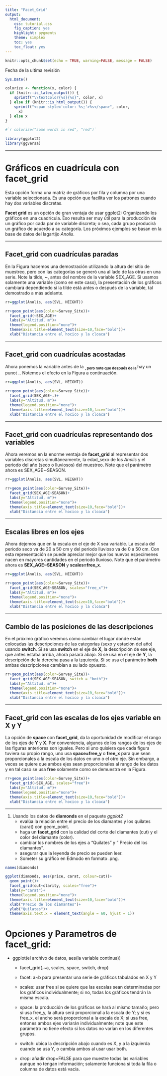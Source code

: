 ```yaml
---
title: "Facet_Grid"
output:
  html_document:
    css: tutorial.css
    fig_caption: yes
    highlight: pygments
    theme: simplex
    toc: yes
    toc_float: yes
---
```


```r
knitr::opts_chunk$set(echo = TRUE, warning=FALSE, message = FALSE)
```

Fecha de la ultima revisión
```r

Sys.Date()
```


```r
colorize <- function(x, color) {
  if (knitr::is_latex_output()) {
    sprintf("\\textcolor{%s}{%s}", color, x)
  } else if (knitr::is_html_output()) {
    sprintf("<span style='color: %s;'>%s</span>", color, 
      x)
  } else x
}

#`r colorize("some words in red", "red")`
```




```r
library(ggplot2)
library(ggversa)
```

***

# Gráficos en cuadrícula con **facet_grid**

Esta opción forma una matriz de gráficos por fila y columna por una variable seleccionada. Es una opción que facilita ver los patrones cuando hay dos variables discretas.   

**Facet grid** es un opción de gran ventaja de usar ggplot2: Organizando los gráficos en una cuadrícula.  Eso resulta ser muy útil para la producción de un gráfico por cada par de variable discreta; o sea, cada grupo producirá un gráfico de acuerdo a su categoría.  Los próximos ejemplos se basan en la base de datos del lagartijo *Anolis*.  


***

## **Facet_grid** con cuadrículas paradas
 
En la Figura hacemos una demostración utilizando la altura del sitio de muestreo, pero con las categorías se generó una al lado de las otras en una serie.  Note la tilde, **~**, antes del nombre de la variable SEX_AGE. Si usamos solamente una variable (como en este caso), la presentación de los gráficos cambiará dependiendo si la tilde está antes o después de la variable, tal demostrado a más adelante.

```r
rr=ggplot(Anolis, aes(SVL, HEIGHT))

rr+geom_point(aes(color=Survey_Site))+
  facet_grid(~SEX_AGE)+
  labs(y="Altitud, m")+
  theme(legend.position="none")+
  theme(axis.title=element_text(size=10,face="bold"))+
  xlab("Distancia entre el hocico y la cloaca")
```

***

## **Facet_grid** con cuadrículas acostadas

Ahora ponemos la variable antes de la **~**, pero note que después de la **~** hay un punot **.**.  Notemos el efecto en la Figura a continuación.

```r
rr=ggplot(Anolis, aes(SVL, HEIGHT))

rr+geom_point(aes(color=Survey_Site))+
  facet_grid(SEX_AGE~.)+
  labs(y="Altitud, m")+
  theme(legend.position="none")+
  theme(axis.title=element_text(size=10,face="bold"))+
  xlab("Distancia entre el hocico y la cloaca")
```

***

## **Facet_grid** con cuadrículas representando dos variables

Ahora veremos en la enorme ventaja de **facet_grid** al representar dos variables discretas simultáneamente, la edad\_sexo de los *Anolis* y el periodo del año (seco o lluviosos) del muestreo.  Note que el parámetro ahora es SEX\_AGE$\sim$SEASON.

```r
rr=ggplot(Anolis, aes(SVL, HEIGHT))

rr+geom_point(aes(color=Survey_Site))+
  facet_grid(SEX_AGE~SEASON)+
  labs(y="Altitud, m")+
  theme(legend.position="none")+
  theme(axis.title=element_text(size=10,face="bold"))+
  xlab("Distancia entre el hocico y la cloaca")
```

***

## Escalas libres en los ejes

Ahora dejemos que en la escala en el eje de X sea variable. La escala del periodo seco va de 20 a 50 cm y del periodo lluvioso va de 0 a 50 cm.  Con esta representación se puede apreciar mejor que los nuevos especímenes nacen en mayores cantidades en el periodo lluvioso. Note que el parámetro ahora es **SEX_AGE~SEASON** y **scales=free_x**.

```r
rr=ggplot(Anolis, aes(SVL, HEIGHT))

rr+geom_point(aes(color=Survey_Site))+
  facet_grid(SEX_AGE~SEASON, scales="free_x")+
  labs(y="Altitud, m")+
  theme(legend.position="none")+
  theme(axis.title=element_text(size=10,face="bold"))+
  xlab("Distancia entre el hocico y la cloaca")
```

***

## Cambio de las posiciones de las descripciones

En el próximo gráfico veremos cómo cambiar el lugar donde están colocadas las descripciones de las categorías (sexo y estación del año) usando **switch**.  Si se usa **switch** en el eje de **X**, la descripción de ese eje, que antes estaba arriba, ahora pasará abajo.  Si se usa en el eje de **Y**, la descripción de la derecha pasa a la izquierda.  Si se usa el parámetro **both** ambas descripciones cambian a su lado opuesto.

```r

rr+geom_point(aes(color=Survey_Site))+
  facet_grid(SEX_AGE~SEASON, switch = "both")+
  labs(y="Altitud, m")+
  theme(legend.position="none")+
  theme(axis.title=element_text(size=10,face="bold"))+
  xlab("Distancia entre el hocico y la cloaca")
```

***



## Facet_grid con las escalas de los ejes variable en X y Y

La opción de **space** con **facet_grid**, da la oportunidad de modificar el rango de los ejes de **Y** y **X**.  Por conveniencia, algunos de los rangos de los ejes de las figuras anteriores son iguales.  Pero si uno quisiera que cada figura tuviera su propio rango, uno usa **space=free_y** o **free_x** para que sean proporcionales a la escala de los datos en uno o el otro eje.  Sin embargo, a veces se quiere que ambos ejes sean proporcionales al rango de los datos y en tal caso se usa **free** solamente como se demuestra en la Figura.

```r

rr+geom_point(aes(color=Survey_Site))+
  facet_grid(~SEX_AGE, scales="free")+
  labs(y="Altitud, m")+
  theme(legend.position="none")+
  theme(axis.title=element_text(size=10,face="bold"))+
  xlab("Distancia entre el hocico y la cloaca")
```

***

1. Usando los datos de **diamonds** en el paquete *ggplot2*
    - evalúa la relación entre el precio de los diamantes y los quilates (carat) con geom_point.
    - haga un **facet_grid** con la calidad del corte del diamantes (cut) y el color del diamante (color).
    - cambiar los nombres de los ejes a "Quilates" y " Precio del los diamantes".
    - asegurar que la leyenda de precio se pueden leer.
    - Someter su gráfico en Edmodo en formato .png. 

```r

names(diamonds)

ggplot(diamonds, aes(price, carat, colour=cut))+
  geom_point()+
  facet_grid(cut~clarity, scales="free")+
  labs(y="carat")+
  theme(legend.position="none")+
  theme(axis.title=element_text(size=10,face="bold"))+
  xlab("Precio de los diamantes")+
  ylab("Quilates")+
  theme(axis.text.x = element_text(angle = 60, hjust = 1))
```


# Opciones y Parametros de **facet_grid**:

 * ggplot(el archivo de datos, aes(la variable continua))

   + facet_grid(.~a, scales, space, switch, drop)

    + facet: a~b para presentar una serie de gráficos tabulados en X y Y
    + scales: usar free si se quiere que las escalas sean determinadas por los gráficos individualmente; si no, todas los gráficos tendrán la misma escala.
    + space: la producción de los gráficos se hará al mismo tamaño; pero si usa free_y, la altura será proporcional a la escala de Y; y si es free_x, el ancho será proporcional a la escala de X; si usa free, entones ambos ejes variarán individualmente; note que este parámetro no tiene efecto si los datos no varían en los diferentes grupos.
    + switch: ubica la descripción abajo cuando es X, y a la izquierda cuando se usa Y, o cambia ambos al usar usar both.
    + drop: añadir drop=FALSE para que muestre todas las variables aunque no tengan información; solamente funciona si toda la fila o columna de datos está vacía.
